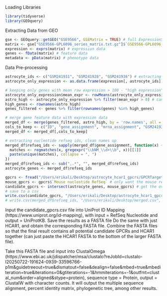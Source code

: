 
Loading Libraries
```r
library(tidyverse)
library(GEOquery)
```

Extracting Data from GEO
```r
gse <- GEOquery::getGEO("GSE9566", GSEMatrix = TRUE) # full ExpressionSet object
matrix <- gse["GSE9566-GPL6096_series_matrix.txt.gz"]$`GSE9566-GPL6096_series_matrix.txt.gz` # data for RNA-seq experiment only
expression <- exprs(matrix) # expression data
genes <- fData(matrix) # feature data
metadata <- pData(matrix) # phenotype data
```

Data Pre-processing
```r
astrocyte_ids <- c("GSM241931", "GSM241928", "GSM241936") # extracting only labelled astrocyte experiments
astrocyte_only_expression <- as.data.frame(expression[, astrocyte_ids])

# keeping only genes with mean raw expression > 100 - "high expression" 
astrocyte_only_expression$mean_expr <- rowMeans(astrocyte_only_expression)
astro_high <- astrocyte_only_expression %>% filter(mean_expr > 0) # can tweak this parameter to only get highly expressed genes
high_genes <- rownames(astro_high)
genes_filtered <- genes %>% filter(rownames(genes) %in% high_genes)

# merge gene feature data with expression data
merged_df <- merge(genes_filtered, astro_high, by = 'row.names', all = TRUE)
cols_to_keep <- c("ID", "gene_assignment", "mrna_assignment", "GSM241931", "GSM241928", "GSM241936")
merged_df <- merged_df[,cols_to_keep]

# extracting nucleotide refseq ids, clean names up
merged_df$refseq_ids <- sapply(merged_df$gene_assignment, function(x) {
  matches <- regmatches(x, gregexpr("\\bNM_\\d+\\b", x))[[1]]
  paste(unique(matches), collapse = ", ")
})
merged_df$refseq_ids <- sub(",.*", "", merged_df$refseq_ids)
astrocyte_genes <- merged_df$refseq_ids

```

```r
gpcrs <- fread("/Users/erikali/Desktop/astrocyte_hcar1_gpcrs/GPCRTargets.csv") # obtain database of GPCRs from (https://www.guidetopharmacology.org/GRAC/GPCRListForward?class=A)
mouse_gpcrs <- gpcrs$`Mouse nucleotide RefSeq` # only want the mouse refseq ids
candidate_gpcrs <- intersect(astrocyte_genes, mouse_gpcrs) # get the overlap between known mouse GPCRs and highly expressed genes in mouse astrocytes
# save to a csv
write.csv(candidate_gpcrs, "/Users/erikali/Desktop/astrocyte_hcar1_gpcrs/candidate_gpcrs.csv", row.names = FALSE)
# write.csv(merged_df$refseq_ids, "/Users/erikali/Desktop/merged.csv", row.names = FALSE)
```

Input the candidate_gpcrs.csv file into UniProt ID Mapping (https://www.uniprot.org/id-mapping), with input = RefSeq Nucleotide and output = UniProtKB. Save the results as a FASTA file 
Do the same with just HCAR1, and obtain the corresponding FASTA file.
Combine the FASTA files so that the final result contains all potential candidate GPCRs and HCAR1 together (can just paste the HCAR1 FASTA to the bottom of the larger FASTA file). 

Take this FASTA file and input into ClustalOmega (https://www.ebi.ac.uk/jdispatcher/msa/clustalo?reJobId=clustalo-I20250722-191624-0939-33596766-p1m&guidetreeout=true&dismatout=false&dealign=false&mbed=true&mbediteration=true&iterations=0&gtiterations=-1&hmmiterations=-1&outfmt=clustal_num&order=aligned&stype=protein), sequence type = Protein, output = ClustalW with character counts. It will output the multiple sequence alignment, percent identity matrix, phylogenetic tree, among other results. 



